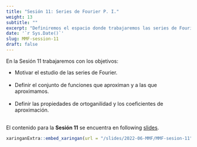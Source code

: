```yaml
---
title: "Sesión 11: Series de Fourier P. I."
weight: 13
subtitle: ""
excerpt: "Definiremos el espacio donde trabajaremos las series de Fourier así como sus componentes (coeficientes de Fourier), que son las bases para antes de hablar de aproximaciones."
date: '`r Sys.Date()`'
slug: MMF-session-11
draft: false
---
```


En la Sesión 11 trabajaremos con los objetivos: 

 * Motivar el estudio de las series de Fourier. <br/><br/>
 * Definir el conjunto de funciones que aproximan y a las que aproximamos. <br/><br/>
 * Definir las propiedades de ortoganilidad y los coeficientes de aproximación. <br/><br/>
 
 
El contenido para la **Sesión 11** se encuentra en following [slides](/slides/2022-06-MMF/MMF-sesion-11).

```r
xaringanExtra::embed_xaringan(url = "/slides/2022-06-MMF/MMF-sesion-11", ratio = "4:3")
```